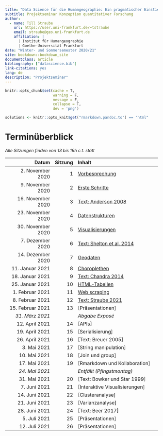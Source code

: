 ```yaml
--- 
title: "Data Science für die Humangeographie: Ein pragmatischer Einstieg mit R"
subtitle: Projektseminar Konzeption quantitativer Forschung
author:
  - name: Till Straube
    url: https://user.uni-frankfurt.de/~tstraube
    email: straube@geo.uni-frankfurt.de
    affiliation: |
      | Institut für Humangeographie
      | Goethe-Universität Frankfurt
date: "Winter- und Sommersemester 2020/21"
site: bookdown::bookdown_site
documentclass: article
bibliography: ["datascience.bib"]
link-citations: yes
lang: de
description: "Projektseminar"
---
```


```r
knitr::opts_chunk$set(cache = T,
                      warning = F,
                      message = F,
                      collapse = T,
                      dev = 'png')

solutions <- knitr::opts_knit$get("rmarkdown.pandoc.to") == "html"
```

# Terminüberblick {-}

*Alle Sitzungen finden von 13 bis 16h c.t. statt*

Datum                 | Sitzung | Inhalt
--------------------: | ------: | :-----------------------------------
2. November 2020      | 1       | [Vorbesprechung](#vorbesprechung)
9. November 2020      | 2       | [Erste Schritte](#erste-schritte)
16. November 2020     | 3       | [Text: Anderson 2008](#text-anderson-2008)
23. November 2020     | 4       | [Datenstrukturen](#datenstrukturen)
30. November 2020     | 5       | [Visualisierungen](#visualisierungen)
7. Dezember 2020      | 6       | [Text: Shelton et al. 2014](#text-shelton-et-al.-2014)
14. Dezember 2020     | 7       | [Geodaten](#geodaten)
11. Januar 2021       | 8       | [Choroplethen](#choroplethen)
18. Januar 2021       | 9       | [Text: Chandra 2014](#text-chandra-2014)
25. Januar 2021       | 10      | [HTML-Tabellen](#html-tabellen)
1. Februar 2021       | 11      | [Web scraping](#web-scraping)
8. Februar 2021       | 12      | [Text: Straube 2021](#text-straube-2021)
15. Februar 2021      | 13      | [Präsentationen]
*31. März 2021*       |         | *Abgabe Exposé*
12. April 2021        | 14      | [APIs]
19. April 2021        | 15      | [Serialisierung]
26. April 2021        | 16      | [Text: Breuer 2005]
3. Mai 2021           | 17      | [String manipulation]
10. Mai 2021          | 18      | [Join und group]
17. Mai 2021          | 19      | [Rmarkdown und Kollaboration]
*24. Mai 2021*        |         | *Entfällt (Pfingstmontag)*
31. Mai 2021          | 20      | [Text: Bowker und Star 1999]
7. Juni 2021          | 21      | [Interaktive Visualisierungen]
14. Juni 2021         | 22      | [Clusteranalyse]
21. Juni 2021         | 23      | [Varianzanalyse]
28. Juni 2021         | 24      | [Text: Beer 2017]
5. Juli 2021          | 25      | [Präsentationen]
12. Juli 2021         | 26      | [Präsentationen]
